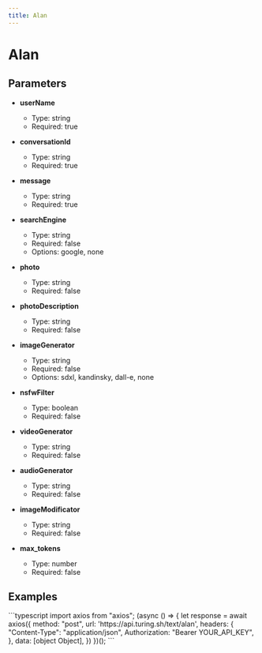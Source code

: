 ```yaml
---
title: Alan
---
```


# Alan

## Parameters


- **userName**
  - Type: string
  - Required: true

- **conversationId**
  - Type: string
  - Required: true

- **message**
  - Type: string
  - Required: true

- **searchEngine**
  - Type: string
  - Required: false
  - Options: google, none

- **photo**
  - Type: string
  - Required: false

- **photoDescription**
  - Type: string
  - Required: false

- **imageGenerator**
  - Type: string
  - Required: false
  - Options: sdxl, kandinsky, dall-e, none

- **nsfwFilter**
  - Type: boolean
  - Required: false

- **videoGenerator**
  - Type: string
  - Required: false

- **audioGenerator**
  - Type: string
  - Required: false

- **imageModificator**
  - Type: string
  - Required: false

- **max_tokens**
  - Type: number
  - Required: false

## Examples

<CodeGroup title="Alan example">
  ```typescript
  import axios from "axios";
  (async () => {
    let response = await axios({
      method: "post",
      url: 'https://api.turing.sh/text/alan',
      headers: {
        "Content-Type": "application/json",
        Authorization: "Bearer YOUR_API_KEY",
      },
      data: [object Object],
    })
  })();
  ```
</CodeGroup>